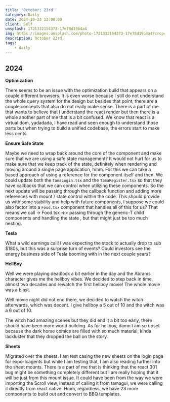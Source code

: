 ```yaml
---
title: 'October: 23rd'
category: Daily
date: 2024-10-23 12:00:00
client: Self
unsplash: 1721332154373-17e78d19b4a4
img: https://images.unsplash.com/photo-1721332154373-17e78d19b4a4?crop=entropy&cs=srgb&fm=jpg&ixid=MnwzNjM5Nzd8MHwxfHJhbmRvbXx8fHx8fHx8fDE2ODE3NDg2ODY&ixlib=rb-4.0.3&q=85
description: October 23rd.
tags:
    - daily
---
```



## 2024

**Optimization**

There seems to be an issue with the optimization build that appears on a couple different browsers.
It is even worse because I still do not understand the whole query system for the design but besides that point, there are a couple concepts that also do not really make sense.
There is a part of me that wants to believe that I understand the react render but then there is a whole another part of me that is a bit confused.
We know that react is a virtual dom, yadadada, I have read and seen enough to understand those parts but when trying to build a unified codebase, the errors start to make less cents.

**Ensure Safe State**

Maybe we need to wrap back around the core of the component and make sure that we are using a safe state management?
It would not hurt for us to make sure that we keep track of the state, definitely when rendering and moving around a single page application, hmm.
For this we can take a based approach of using a reference for the component itself and then.
We could update both the `TamaLogin.tsx` and the `TamaRegister.tsx` so that they have callbacks that we can control when utilizing these components.
So the next update will be passing through the callback function and adding more references with mount / state control within the code.
This should provide us with some stability and help with future components, I suppose we could also factor into a `Food.tsx` component that handles all of this for us? 
That means we call -> Food.tsx =>> passing through the generic-T child components and handling the state , but that might just be too much nesting.  

**Tesla** 

What a wild earnings call!
I was expecting the stock to actually drop to sub $180s, but this was a surprise turn of events?
Could investors see the energy business side of Tesla booming with in the next couple years?

**HellBoy**

Well we were playing deadlock a bit earlier in the day and the Abrams character gives me the hellboy vibes.
We decided to step back in time, almost two decades and rewatch the first hellboy movie!
The whole movie was a blast.

Well movie night did not end there, we decided to watch the witch afterwards, which was decent.
I give hellboy a 5 out of 10 and the witch was a 6 out of 10.

The witch had amazing scenes but they did end it a bit too early, there should have been more world building. 
As for hellboy, damn I am so upset because the dark horse comics are filled with so much material, kinda lackluster that they dropped the ball on the story.

**Sheets**

Migrated over the sheets.
I am test casing the new sheets on the login page for expo-lcagents but while I am testing that, I am also reading further into the sheet mounts.
There is a part of me that is thinking that the react 301 bug might be something completely different but I am really hoping that it will be just from this mount issue.
It could have been from the way we were importing the Scroll view, instead of calling it from tamagui, we were calling it directly from react native. 
Hmm, regardless, we have 23 more components to build out and convert to BBQ templates.